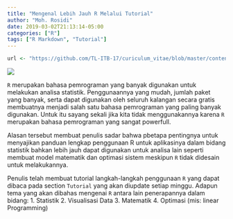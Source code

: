 ```yaml
---
title: "Mengenal Lebih Jauh R Melalui Tutorial"
author: "Moh. Rosidi"
date: 2019-03-02T21:13:14-05:00
categories: ["R"]
tags: ["R Markdown", "Tutorial"]
---
```



```r
url <- "https://github.com/TL-ITB-17/curiculum_vitae/blob/master/content/post/Mengenal-R/Restaurant-Website-Analytics.png"

```

![](`r url`)


`R` merupakan bahasa pemrograman yang banyak digunakan untuk melakukan analisa statistik. Penggunaannya yang mudah, jumlah paket yang banyak, serta dapat digunakan oleh seluruh kalangan secara gratis membuatnya menjadi salah satu bahasa pemrograman yang paling banyak digunakan. Untuk itu sayang sekali jika kita tidak menggunakannya karena `R` merupakan bahasa pemrograman yang sangat powerfull.

Alasan tersebut membuat penulis sadar bahwa pbetapa pentingnya untuk menyajikan panduan lengkap penggunaan R untuk aplikasinya dalam bidang statistik bahkan lebih jauh dapat digunakan untuk analisa lain seperti membuat model matematik dan optimasi sistem meskipun `R` tidak didesain untuk melakukannya.

Penulis telah membuat tutorial langkah-langkah penggunaan `R` yang dapat dibaca pada section `Tutorial` yang akan diupdate setiap minggu. Adapun tema yang akan dibahas mengenai `R` antara lain penerapannya dalam bidang:
1. Statistik
2. Visualisasi Data
3. Matematik
4. Optimasi (mis: linear Programming)

